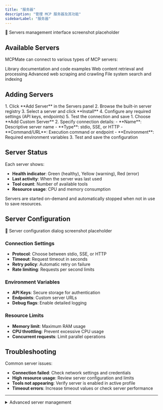 ```yaml
---
title: "服务器"
description: "管理 MCP 服务器及其功能"
sidebarLabel: "服务器"
---
```



<div className="placeholder-screenshot">
  📸 Servers management interface screenshot placeholder
</div>

## Available Servers

MCPMate can connect to various types of MCP servers:

<CardGroup cols={2}>
  <Card title="Context7" icon="book-open">
    Library documentation and code examples
  </Card>
  <Card title="Fetch" icon="download">
    Web content retrieval and processing
  </Card>
  <Card title="Firecrawl" icon="spider">
    Advanced web scraping and crawling
  </Card>
  <Card title="Everything" icon="search">
    File system search and indexing
  </Card>
</CardGroup>

## Adding Servers

<Tabs>
  <Tab label="From Registry">
    1. Click **Add Server** in the Servers panel
    2. Browse the built-in server registry
    3. Select a server and click **Install**
    4. Configure any required settings (API keys, endpoints)
    5. Test the connection and save
  </Tab>
  
  <Tab label="Custom Server">
    1. Choose **Add Custom Server**
    2. Specify connection details:
       - **Name**: Descriptive server name
       - **Type**: stdio, SSE, or HTTP
       - **Command/URL**: Execution command or endpoint
       - **Environment**: Required environment variables
    3. Test and save the configuration
  </Tab>
</Tabs>

## Server Status

Each server shows:
- **Health indicator**: Green (healthy), Yellow (warning), Red (error)
- **Last activity**: When the server was last used
- **Tool count**: Number of available tools
- **Resource usage**: CPU and memory consumption

<Callout type="info">
  Servers are started on-demand and automatically stopped when not in use to save resources.
</Callout>

## Server Configuration

<div className="placeholder-screenshot">
  📸 Server configuration dialog screenshot placeholder
</div>

### Connection Settings
- **Protocol**: Choose between stdio, SSE, or HTTP
- **Timeout**: Request timeout in seconds
- **Retry policy**: Automatic retry on failure
- **Rate limiting**: Requests per second limits

### Environment Variables
- **API Keys**: Secure storage for authentication
- **Endpoints**: Custom server URLs
- **Debug flags**: Enable detailed logging

### Resource Limits
- **Memory limit**: Maximum RAM usage
- **CPU throttling**: Prevent excessive CPU usage
- **Concurrent requests**: Limit parallel operations

## Troubleshooting

Common server issues:

- **Connection failed**: Check network settings and credentials
- **High resource usage**: Review server configuration and limits
- **Tools not appearing**: Verify server is enabled in active profile
- **Timeout errors**: Increase timeout values or check server performance

---

<details>
<summary>Advanced server management</summary>

Configure custom health checks, set up server clustering for high availability, and implement custom authentication methods for enterprise deployments.

</details>
